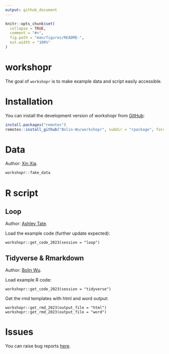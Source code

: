 ```yaml
---
output: github_document
---
```


<!-- README.md is generated from README.Rmd. Please edit that file -->

```r
knitr::opts_chunk$set(
  collapse = TRUE,
  comment = "#>",
  fig.path = "man/figures/README-",
  out.width = "100%"
)
```

# workshopr

<!-- badges: start -->
<!-- badges: end -->

The goal of `workshopr` is to make example data and script easily accessible.

# Installation

You can install the development version of workshopr from [GitHub](https://github.com/Bolin-Wu/workshopr):

``` r
install.packages("remotes")
remotes::install_github("Bolin-Wu/workshopr", subdir = "rpackage", force = TRUE)
```

# Data

Author: [Xin Xia](https://ki-su-arc.se/staff/xin-xia/).

```r
workshopr::fake_data 
```

# R script

## Loop 
Author: [Ashley Tate](https://staff.ki.se/people/ashley-tate).

Load the example code (further update expected):
```
workshopr::get_code_2023(session = "loop")
```

## Tidyverse & Rmarkdown
Author: [Bolin Wu](https://staff.ki.se/people/bolin-wu).

Load example R code:
```
workshopr::get_code_2023(session = "tidyverse")
```

Get the rmd templates with html and word output:
```
workshopr::get_rmd_2023(output_file = "html")
workshopr::get_rmd_2023(output_file = "word")
```
# Issues

You can raise bug reports [here](https://github.com/Bolin-Wu/workshopr/issues).

